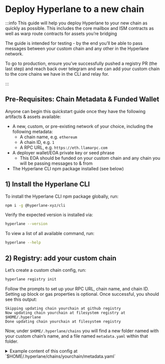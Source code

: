 # Deploy Hyperlane to a new chain

:::info
This guide will help you deploy Hyperlane to your new chain as quickly as possible. This includes the core mailbox and ISM contracts as well as warp route contracts for assets you’re bridging

The guide is intended for testing - by the end you’ll be able to pass messages between your custom chain and any other in the Hyperlane network.

To go to production, ensure you’ve successfully pushed a registry PR (the last step) and reach back over telegram and we can add your custom chain to the core chains we have in the CLI and relay for.

:::

## Pre-Requisites: Chain Metadata & Funded Wallet

Anyone can begin this quickstart guide once they have the following artifacts & assets available:
- A new, custom, or pre-existing network of your choice, including the following metadata:
    - A chain name, e.g. `ethereum`
    - A chain ID, e.g. `1`
    - A RPC URL, e.g. `https://eth.llamarpc.com`
- A deployer wallet/EOA private key or seed phrase
    - This EOA should be funded on your custom chain and any chain you will be passing messages to & from
- The Hyperlane CLI npm package installed (see below)

## 1) Install the Hyperlane CLI

To install the Hyperlane CLI npm package globally, run:

```bash
npm i -g @hyperlane-xyz/cli
```

Verify the expected version is installed via:

```bash
hyperlane --version
```

To view a list of all available command, run:

```bash
hyperlane --help
```

## 2) Registry: add your custom chain

Let’s create a custom chain config, run:

```bash
hyperlane registry init
```

Follow the prompts to set up your RPC URL, chain name, and chain ID. Setting up block or gas properties is optional. Once successful, you should see this output:

```tsx
Skipping updating chain yourchain at github registry
Now updating chain yourchain at filesystem registry at $HOME/.hyperlane
Done updating chain yourchain at filesystem registry
```

Now, under `$HOME/.hyperlane/chains` you will find a new folder named with your custom chain’s name, and a file named `metadata.yaml` within that folder.

<details> 
  <summary>
    Example content of this config at `$HOME/.hyperlane/chains/yourchain/metadata.yaml`
  </summary>

   ```yaml
    # yaml-language-server: $schema=../schema.json
    name: yourchain
    chainId: 171717
    domainId: 171717
    protocol: ethereum
    rpcUrls:
      - http: https://hyper-lane-docs.rpc.caldera.xyz/http
    nativeToken:
      name: Ether
      symbol: ETH
      decimals: 18
    ```
</details>

## 3) Core: configure & deploy your custom chain’s core contracts

Next, let’s configure, deploy and test your custom chain’s core contracts.

### Initialize configuration

1. From your local environment, source the private key or seed phrase of your funded deployer address via `HYP_KEY`. For example: `export HYP_KEY='<YOUR_PRIVATE_KEY>'`
2. Verify your `HYP_KEY` is sourced correctly via `echo $HYP_KEY`
3. From the same instance, run:
    
  ```bash
  hyperlane core init
  ```
<details>
  <summary>
    After successfully creating a new core deployment config, you can find it in a file named `core-config.yaml` within  `./configs`
  </summary>
  
  ```yaml
  owner: "0x16F4898F47c085C41d7Cc6b1dc72B91EA617dcBb"
  defaultIsm:
    type: trustedRelayerIsm
    relayer: "0x16F4898F47c085C41d7Cc6b1dc72B91EA617dcBb"
  defaultHook:
    type: merkleTreeHook
  requiredHook:
    owner: "0x16F4898F47c085C41d7Cc6b1dc72B91EA617dcBb"
    type: protocolFee
    beneficiary: "0x16F4898F47c085C41d7Cc6b1dc72B91EA617dcBb"
    maxProtocolFee: "100000000000000000"
    protocolFee: "0"
  ```
    
</details>


### Deploy contracts

Continuing in the same instance with your `HYP_KEY` sourced, run:

```bash
hyperlane core deploy
```

Use the arrows and enter to select your custom chain from the bottom of the mainnet list. 
It will take about five minutes for all contracts to deploy.
<details> 
  <summary>
    Under `$HOME/.hyperlane/chains` you will find a new folder named with your custom chain’s name, and a file named `addresses.yaml` within that folder
  </summary>
  ```yaml
    staticMerkleRootMultisigIsmFactory: "0x6906cb4741d3E2322E9f9aA645DfC8AB6F122c47"
    staticMessageIdMultisigIsmFactory: "0x3CE97a32d9C8294691cBd2baC09B078EDa75c429"
    staticAggregationIsmFactory: "0x81f969fDBF48278Ce09685Ce48e03388B6785aF4"
    staticAggregationHookFactory: "0x3d864A3c25F61E3c3A7d02e980453A6E1f0a92A6"
    domainRoutingIsmFactory: "0xC4c01f7B03f0fFa77A0265C600dEF7Ad28BCa5A2"
    proxyAdmin: "0xABb7175d5F123172E7B7Fa467CC9fE4C2FEdb942"
    mailbox: "0x5F58d75A9caDE4e2b191313223978dF049f93b81"
    interchainAccountRouter: "0x43c0745b0dE9Cb780816a24ddE63d79Ca99B5dE8"
    interchainAccountIsm: "0x9C96dC8f4257413225d6B5C47d1afbafc39B269F"
    validatorAnnounce: "0xE3bd39BF92DB385dE6313D6070b035bD934378CB"
    testRecipient: "0xa58462b1943Be1469Ed58db690C78583BA34Fd2E"
    ```
</details>
    
### Send test message

In the same instance, run:

```bash
hyperlane send message --relay
```

Currently core self-relay only works from **an existing origin chain** (holesky is recommended) **to your custom chain**. When dispatch is successful, you should see that the message was self-relayed!

:::note
**🎉 Congrats! You have successfully sent a message to your custom chain**
:::

## 4) Warp Route: configure & deploy your custom chain’s warp route contracts

Now that you have a Hyperlane mailbox and core contracts on your chain, it’s time to set up ERC-20 token bridging between your chain and any other Hyperlane chain.

### Initialize configuration

1. In the same funded instance, run:
    
    ```bash
    hyperlane warp init
    ```
    
2. Select the chains you want to set up a warp route between, e.g.  `yourchain, holesky`
3. Select the token type you want to support for each
    1. Select `native` if you want to use the native gas token of that chain, e.g. ETH
    2. Select `synthetic` 
        1. `synthetic` warp routes allows you to lock the token as collateral on one chain and mint a synthetic on another.
        2. You can also select `collateralVault` to use an ERC-4626 vault as collateral - this enables you to create yield-bearing bridged tokens.

  <details> 
  <summary>
    If successful, under `./configs` you will see the following valid warp route config in file named `warp-route-deployment.yaml`
  </summary>
  ```yaml
  yourchain:
    isNft: false
    type: native
    owner: "0x16F4898F47c085C41d7Cc6b1dc72B91EA617dcBb"
    mailbox: "0x5F58d75A9caDE4e2b191313223978dF049f93b81"
    interchainSecurityModule:
      type: staticAggregationIsm
      modules:
        - type: trustedRelayerIsm
          relayer: "0x16F4898F47c085C41d7Cc6b1dc72B91EA617dcBb"
        - owner: "0x16F4898F47c085C41d7Cc6b1dc72B91EA617dcBb"
          type: defaultFallbackRoutingIsm
          domains: {}
      threshold: 1
  holesky:
    isNft: false
    type: native
    owner: "0x16F4898F47c085C41d7Cc6b1dc72B91EA617dcBb"
    mailbox: "0x5b6CFf85442B851A8e6eaBd2A4E4507B5135B3B0"
    interchainSecurityModule:
      type: staticAggregationIsm
      modules:
        - type: trustedRelayerIsm
          relayer: "0x16F4898F47c085C41d7Cc6b1dc72B91EA617dcBb"
        - owner: "0x16F4898F47c085C41d7Cc6b1dc72B91EA617dcBb"
          type: defaultFallbackRoutingIsm
          domains: {}
      threshold: 1
  ```
</details>
    

### Deploy contracts

Continuing, run and confirm the deployment:

```bash
hyperlane warp deploy
```

<details> 
  <summary>
    Example output for your warp route config
  </summary>

  Under `$HOME/.hyperlane/deployments/warp_routes/` you will find a new folder named with your custom or other chain’s native token name, and two files named `otherchain-yourchain-addresses.yaml` & `otherchain-yourchain-config.yaml` within that folder
    
    1. Example contents of this config at `$HOME/.hyperlane/deployments/warp_routes/AVAX/holesky-yourchain-addresses.yaml` based on the above examples:
        
        ```yaml
        yourchain:
          native: "0x205A5d97111abe0C53C0459cF37013F16Ff67889"
        holesky:
          synthetic: "0x3924C4E264085f2f832bE5a65A42995A726BdFBf"
        ```
        
    2. Example contents of this config at `$HOME/.hyperlane/deployments/warp_routes/AVAX/holesky-yourchain-config.yaml` based on the above examples:
        
        ```yaml
        # yaml-language-server: $schema=../schema.json
        tokens:
          - chainName: yourchain
            standard: EvmHypNative
            totalSupply: 0
            name: Ether
            symbol: ETH
            decimals: 18
            isNft: false
            type: native
            owner: "0x16F4898F47c085C41d7Cc6b1dc72B91EA617dcBb"
            mailbox: "0x5F58d75A9caDE4e2b191313223978dF049f93b81"
            interchainSecurityModule:
              type: staticAggregationIsm
              modules:
                - type: trustedRelayerIsm
                  relayer: "0x16F4898F47c085C41d7Cc6b1dc72B91EA617dcBb"
                - owner: "0x16F4898F47c085C41d7Cc6b1dc72B91EA617dcBb"
                  type: defaultFallbackRoutingIsm
                  domains: {}
              threshold: 1
            addressOrDenom: "0x205A5d97111abe0C53C0459cF37013F16Ff67889"
            connections:
              - token: ethereum|holesky|0x3924C4E264085f2f832bE5a65A42995A726BdFBf
          - chainName: holesky
            standard: EvmHypSynthetic
            totalSupply: 0
            name: Ether
            symbol: ETH
            decimals: 18
            isNft: false
            type: synthetic
            owner: "0x16F4898F47c085C41d7Cc6b1dc72B91EA617dcBb"
            mailbox: "0x5b6CFf85442B851A8e6eaBd2A4E4507B5135B3B0"
            interchainSecurityModule:
              type: staticAggregationIsm
              modules:
                - type: trustedRelayerIsm
                  relayer: "0x16F4898F47c085C41d7Cc6b1dc72B91EA617dcBb"
                - owner: "0x16F4898F47c085C41d7Cc6b1dc72B91EA617dcBb"
                  type: defaultFallbackRoutingIsm
                  domains: {}
              threshold: 1
            addressOrDenom: "0x3924C4E264085f2f832bE5a65A42995A726BdFBf"
            connections:
              - token: ethereum|yourchain|0x205A5d97111abe0C53C0459cF37013F16Ff67889
        ```
</details>
        

:::note
**💸 Well done, a Hyperlane warp route is now deployed to your custom chain.**
:::

### Send test message

Run a command that includes your warp route config:

```bash
hyperlane warp send --relay --warp $HOME/.hyperlane/deployments/warp_routes/TOKEN/corechain-yourchain-config.yaml
```

You can test in either direction between where you have the warp route set. However, if you deployed `native` and `synthetic` warp routes, you must select the origin with the `native` route deployed.

## 5) Submit to Registry: ensure your custom configs & deployments are available in the registry

If you want other chains to connect with you as well as to take this to production with Abacus Works, make a registry PR.

1. Navigate to your local instance of the registry and commit changes

```bash
cd ~/.hyperlane && git init && git add . && git commit
```

1. Sync local registry with canonical registry

```bash
git remote add canonical git@github.com:hyperlane-xyz/hyperlane-registry.git
git pull canonical main --rebase
```

1. Push local registry to github fork and submit a PR

:::note
**🏅 Congrats! You have successfully deployed Hyperlane to your chain and added your work to the Hyperlane registry**

**Thank you for contributing to the future of permissionless interop 🫡**
:::

## 6) Deploy a Warp UI (Optional) 

Use the Hyperlane Warp UI app template for interacting with Warp Routes. Continue on to the [Warp UI docs](/docs/guides/deploy-warp-route-UI.mdx) for details on how to set it up.
